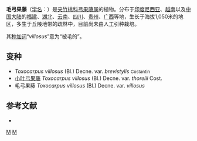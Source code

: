 {{Speciesbox
| genus = Toxocarpus
| species = villosus
| authority = (Bl.) Decne., 1844
| synonyms = ''Secamone villosa'' <small>Blume</small>
| subdivision_ranks =[[变种|变种]]
| subdivision = 见正文
}}

'''毛弓果藤'''（[[学名|学名]]：{{lang|la|''Toxocarpus villosus''}}）是[[夹竹桃科|夹竹桃科]][[弓果藤属|弓果藤属]]的植物。分布于[[印度尼西亚|印度尼西亚]]、[[越南|越南]]以及[[中国大陆|中国大陆]]的[[福建|福建]]、[[湖北|湖北]]、[[云南|云南]]、[[四川|四川]]、[[贵州|贵州]]、[[广西|广西]]等地，生长于海拔1,050米的地区，多生于丘陵地带的疏林中，目前尚未由人工引种栽培。

其[[种加词|种加词]]“''villosus''”意为“被毛的”。

== 变种 ==
* ''Toxocarpus villosus'' (Bl.) Decne. var. ''brevistylis'' <small>Costantin</small>
* [[小叶弓果藤|小叶弓果藤]] ''Toxocarpus villosus'' (Bl.) Decne. var. ''thorelii'' Cost.
* 毛弓果藤 ''Toxocarpus villosus'' (Bl.) Decne.  var. ''villosus''

== 参考文献 ==
<div class="references-small">
* {{cite web| url =http://www.bioinfo.cn/db05/KmzwSpecies.php?action=view&id=1686| title =毛弓果藤（原变种）| work =《中国高等植物数据库全库》| publisher =中国科学院微生物研究所| author =昆明植物研究所| accessdate =2009-02-22| deadurl =yes| archiveurl =https://web.archive.org/web/20160305015402/http://www.bioinfo.cn/db05/KmzwSpecies.php?action=view&id=1686| archivedate =2016-03-05}}
</div>
{{Taxonbar|from=Q11127034}}

[[Category:弓果藤属|M]]
[[Category:1844年描述的植物|M]]


{{植物小作品}}